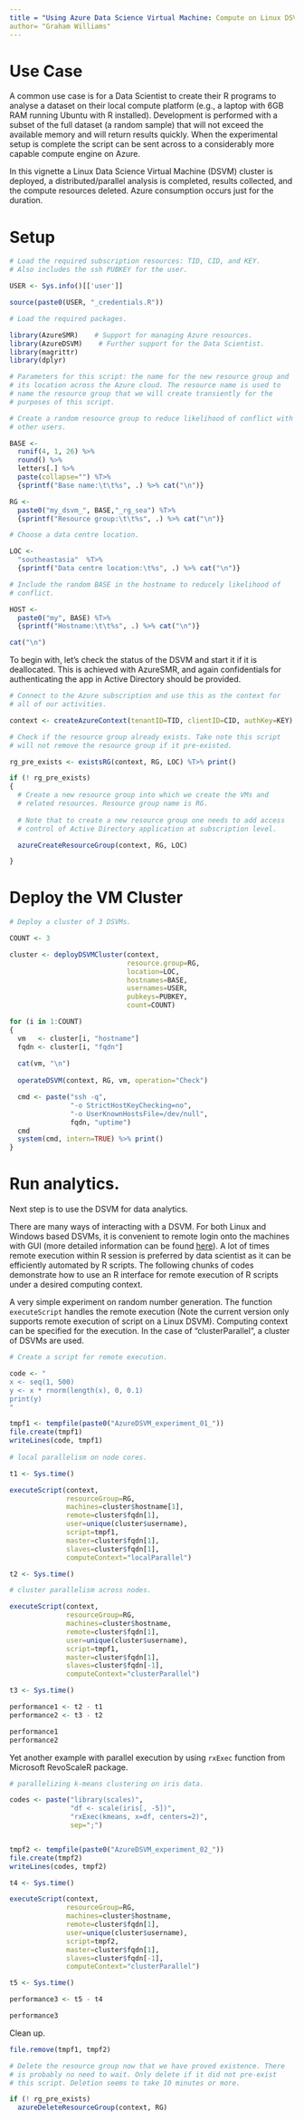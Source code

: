 ```yaml
---
title = "Using Azure Data Science Virtual Machine: Compute on Linux DSVM Quick Start"
author= "Graham Williams"
---
```


# Use Case

A common use case is for a Data Scientist to create their R programs
to analyse a dataset on their local compute platform (e.g., a laptop
with 6GB RAM running Ubuntu with R installed). Development is
performed with a subset of the full dataset (a random sample) that
will not exceed the available memory and will return results
quickly. When the experimental setup is complete the script can be
sent across to a considerably more capable compute engine on Azure.

In this vignette a Linux Data Science Virtual Machine (DSVM) cluster
is deployed, a distributed/parallel analysis is completed, results
collected, and the compute resources deleted. Azure consumption occurs
just for the duration. 

# Setup

```r
# Load the required subscription resources: TID, CID, and KEY.
# Also includes the ssh PUBKEY for the user.

USER <- Sys.info()[['user']]

source(paste0(USER, "_credentials.R"))
```

```r
# Load the required packages.

library(AzureSMR)    # Support for managing Azure resources.
library(AzureDSVM)    # Further support for the Data Scientist.
library(magrittr)    
library(dplyr)
```

```r
# Parameters for this script: the name for the new resource group and
# its location across the Azure cloud. The resource name is used to
# name the resource group that we will create transiently for the
# purposes of this script.

# Create a random resource group to reduce likelihood of conflict with
# other users.

BASE <- 
  runif(4, 1, 26) %>%
  round() %>%
  letters[.] %>%
  paste(collapse="") %T>%
  {sprintf("Base name:\t\t%s", .) %>% cat("\n")}

RG <-
  paste0("my_dsvm_", BASE,"_rg_sea") %T>%
  {sprintf("Resource group:\t\t%s", .) %>% cat("\n")}

# Choose a data centre location.

LOC <-
  "southeastasia"  %T>%
  {sprintf("Data centre location:\t%s", .) %>% cat("\n")}

# Include the random BASE in the hostname to reducely likelihood of
# conflict.

HOST <-
  paste0("my", BASE) %T>%
  {sprintf("Hostname:\t\t%s", .) %>% cat("\n")}

cat("\n")
```

To begin with, let's check the status of the DSVM and start it if it
is deallocated. This is achieved with AzureSMR, and again
confidentials for authenticating the app in Active Directory should be
provided.

```r
# Connect to the Azure subscription and use this as the context for
# all of our activities.

context <- createAzureContext(tenantID=TID, clientID=CID, authKey=KEY)

# Check if the resource group already exists. Take note this script
# will not remove the resource group if it pre-existed.

rg_pre_exists <- existsRG(context, RG, LOC) %T>% print()

if (! rg_pre_exists)
{
  # Create a new resource group into which we create the VMs and
  # related resources. Resource group name is RG. 
  
  # Note that to create a new resource group one needs to add access
  # control of Active Directory application at subscription level.

  azureCreateResourceGroup(context, RG, LOC)

}
```

# Deploy the VM Cluster

```r
# Deploy a cluster of 3 DSVMs.

COUNT <- 3

cluster <- deployDSVMCluster(context, 
                             resource.group=RG, 
                             location=LOC, 
                             hostnames=BASE,
                             usernames=USER, 
                             pubkeys=PUBKEY,
                             count=COUNT)

for (i in 1:COUNT)
{
  vm   <- cluster[i, "hostname"]
  fqdn <- cluster[i, "fqdn"]
  
  cat(vm, "\n")
  
  operateDSVM(context, RG, vm, operation="Check")

  cmd <- paste("ssh -q",
               "-o StrictHostKeyChecking=no",
               "-o UserKnownHostsFile=/dev/null",
               fqdn, "uptime")
  cmd
  system(cmd, intern=TRUE) %>% print()
}
```

# Run analytics.

Next step is to use the DSVM for data analytics.

There are many ways of interacting with a DSVM. For both Linux and
Windows based DSVMs, it is convenient to remote login onto the
machines with GUI (more detailed information can be found
[here](https://docs.microsoft.com/en-us/azure/machine-learning/machine-learning-data-science-provision-vm)). A
lot of times remote execution within R session is preferred by data
scientist as it can be efficiently automated by R scripts. The
following chunks of codes demonstrate how to use an R interface for
remote execution of R scripts under a desired computing context.

A very simple experiment on random number generation. The function `executeScript` handles the remote execution (Note the current version only supports remote execution of script on a Linux DSVM). Computing context can be specified for the execution. In the case of "clusterParallel", a cluster of DSVMs are used.

```r

# Create a script for remote execution.

code <- "
x <- seq(1, 500)
y <- x * rnorm(length(x), 0, 0.1)
print(y)
"

tmpf1 <- tempfile(paste0("AzureDSVM_experiment_01_"))
file.create(tmpf1)
writeLines(code, tmpf1)
                 
# local parallelism on node cores.

t1 <- Sys.time()

executeScript(context,
              resourceGroup=RG,
              machines=cluster$hostname[1],
              remote=cluster$fqdn[1],
              user=unique(cluster$username),
              script=tmpf1,
              master=cluster$fqdn[1],
              slaves=cluster$fqdn[1],
              computeContext="localParallel")

t2 <- Sys.time()

# cluster parallelism across nodes.

executeScript(context,
              resourceGroup=RG,
              machines=cluster$hostname,
              remote=cluster$fqdn[1],
              user=unique(cluster$username),
              script=tmpf1,
              master=cluster$fqdn[1],
              slaves=cluster$fqdn[-1],
              computeContext="clusterParallel")

t3 <- Sys.time()

performance1 <- t2 - t1
performance2 <- t3 - t2

performance1
performance2

```

Yet another example with parallel execution by using `rxExec` function from Microsoft RevoScaleR package. 

```r

# parallelizing k-means clustering on iris data.

codes <- paste("library(scales)",
               "df <- scale(iris[, -5])",
               "rxExec(kmeans, x=df, centers=2)",
               sep=";")


tmpf2 <- tempfile(paste0("AzureDSVM_experiment_02_"))
file.create(tmpf2)
writeLines(codes, tmpf2)

t4 <- Sys.time()

executeScript(context,
              resourceGroup=RG,
              machines=cluster$hostname,
              remote=cluster$fqdn[1],
              user=unique(cluster$username),
              script=tmpf2,
              master=cluster$fqdn[1],
              slaves=cluster$fqdn[-1],
              computeContext="clusterParallel")

t5 <- Sys.time()

performance3 <- t5 - t4

performance3
```

Clean up.

```r

file.remove(tmpf1, tmpf2)

# Delete the resource group now that we have proved existence. There
# is probably no need to wait. Only delete if it did not pre-exist
# this script. Deletion seems to take 10 minutes or more.

if (! rg_pre_exists)
  azureDeleteResourceGroup(context, RG)

```
